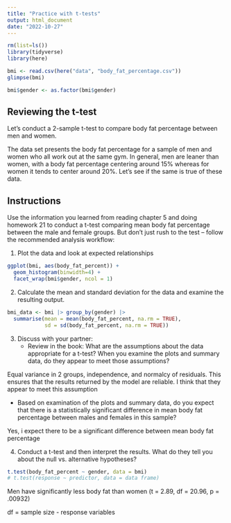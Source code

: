 ```yaml
---
title: "Practice with t-tests"
output: html_document
date: "2022-10-27"
---
```



```r
rm(list=ls())
library(tidyverse)
library(here)

bmi <- read.csv(here("data", "body_fat_percentage.csv"))
glimpse(bmi)

bmi$gender <- as.factor(bmi$gender)
```

## Reviewing the t-test

Let's conduct a 2-sample t-test to compare body fat percentage between men and women.

The data set presents the body fat percentage for a sample of men and women who all work out at the same gym. In general, men are leaner than women, with a body fat percentage centering around 15% whereas for women it tends to center around 20%. Let’s see if the same is true of these data.

## Instructions

Use the information you learned from reading chapter 5 and doing homework 21 to conduct a t-test comparing mean body fat percentage between the male and female groups. But don’t just rush to the test – follow the recommended analysis workflow:

1.  Plot the data and look at expected relationships
```r
ggplot(bmi, aes(body_fat_percent)) +
  geom_histogram(binwidth=4) +
  facet_wrap(bmi$gender, ncol = 1)
```

2.  Calculate the mean and standard deviation for the data and examine the resulting output.
```r
bmi_data <- bmi |> group_by(gender) |>
  summarise(mean = mean(body_fat_percent, na.rm = TRUE),
            sd = sd(body_fat_percent, na.rm = TRUE))
```

3.  Discuss with your partner:
    -   Review in the book: What are the assumptions about the data appropriate for a t-test? When you examine the plots and summary data, do they appear to meet those assumptions?

Equal variance in 2 groups, independence, and normalcy of residuals. This ensures that the results returned by the model are reliable. I think that they appear to meet this assumption

  - Based on examination of the plots and summary data, do you expect that there is a statistically significant difference in mean body fat percentage between males and females in this sample?
  
  Yes, i expect there to be a significant difference between mean body fat percentage
    
    
4.  Conduct a t-test and then interpret the results. What do they tell you about the null vs. alternative hypotheses?
```r
t.test(body_fat_percent ~ gender, data = bmi)
# t.test(response ~ predictor, data = data frame)
```
Men have significantly less body fat than women (t = 2.89, df = 20.96, p = .00932)

df = sample size - response variables
